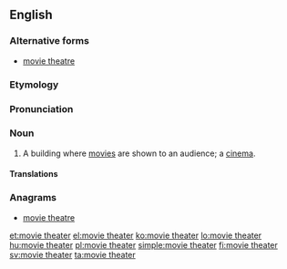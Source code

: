 ==English==

===Alternative forms===
* [[movie theatre]]

===Etymology===
{{compound|movie|theater|lang=en}}

===Pronunciation===
{{rfp|lang=en}}

===Noun===
{{en-noun|head=[[movie]] [[theater]]}}

# {{cx|US|lang=en}} A building where [[movie]]s are shown to an audience; a [[cinema]].

====Translations====
{{trans-see|cinema}}

===Anagrams===
* [[movie theatre#English|movie theatre]]

[[et:movie theater]]
[[el:movie theater]]
[[ko:movie theater]]
[[lo:movie theater]]
[[hu:movie theater]]
[[pl:movie theater]]
[[simple:movie theater]]
[[fi:movie theater]]
[[sv:movie theater]]
[[ta:movie theater]]